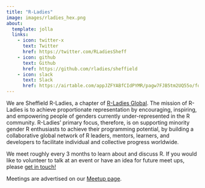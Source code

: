 ```yaml
---
title: "R-Ladies"
image: images/rladies_hex.png
about:
  template: jolla
  links:
    - icon: twitter-x
      text: Twitter
      href: https://twitter.com/RLadiesSheff
    - icon: github
      text: Github
      href: https://github.com/rladies/sheffield
    - icon: slack
      text: Slack
      href: https://airtable.com/appJZFYABfCIdPYMR/pagw7FJB5tm2UQ55o/form
---
```

::: {style="text-align: left;"}
We are Sheffield R-Ladies, a chapter of [R-Ladies Global](https://rladies.org/). The mission of R-Ladies is to achieve
proportionate representation by encouraging, inspiring, and empowering people of genders currently under-represented in
the R community. R-Ladies’ primary focus, therefore, is on supporting minority gender R enthusiasts to achieve their
programming potential, by building a collaborative global network of R leaders, mentors, learners, and developers to
facilitate individual and collective progress worldwide.

We meet roughly every 3 months to learn about and discuss R. If you would like to volunteer to talk at an event or have
an idea for future meet ups, please [get in touch!](mailto:sheffield@rladies.org)

Meetings are advertised on our [Meetup page](https://www.meetup.com/rladies-sheffield/).
:::
